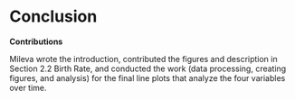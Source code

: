 # Conclusion

**Contributions**

Mileva wrote the introduction, contributed the figures and description in Section 2.2 Birth Rate, and conducted the work (data processing, creating figures, and analysis) for the final line plots that analyze the four variables over time. 